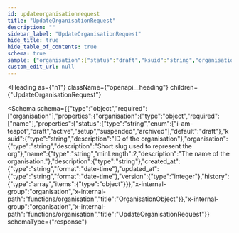 ```yaml
---
id: updateorganisationrequest
title: "UpdateOrganisationRequest"
description: ""
sidebar_label: "UpdateOrganisationRequest"
hide_title: true
hide_table_of_contents: true
schema: true
sample: {"organisation":{"status":"draft","ksuid":"string","organisation":"string","name":"string","description":"string","created_at":"2024-07-29T15:51:28.071Z","updated_at":"2024-07-29T15:51:28.071Z","version":0,"history":[{}]}}
custom_edit_url: null
---
```



<Heading
  as={"h1"}
  className={"openapi__heading"}
  children={"UpdateOrganisationRequest"}
>
</Heading>





<Schema
  schema={{"type":"object","required":["organisation"],"properties":{"organisation":{"type":"object","required":["name"],"properties":{"status":{"type":"string","enum":["i-am-teapot","draft","active","setup","suspended","archived"],"default":"draft"},"ksuid":{"type":"string","description":"ID of the organisation"},"organisation":{"type":"string","description":"Short slug used to represent the org"},"name":{"type":"string","minLength":2,"description":"The name of the organisation."},"description":{"type":"string"},"created_at":{"type":"string","format":"date-time"},"updated_at":{"type":"string","format":"date-time"},"version":{"type":"integer"},"history":{"type":"array","items":{"type":"object"}}},"x-internal-group":"organisation","x-internal-path":"functions/organisation","title":"OrganisationObject"}},"x-internal-group":"organisation","x-internal-path":"functions/organisation","title":"UpdateOrganisationRequest"}}
  schemaType={"response"}
>
  
</Schema>
            